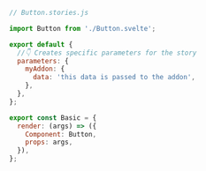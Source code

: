 ```js
// Button.stories.js

import Button from './Button.svelte';

export default {
  //👇 Creates specific parameters for the story
  parameters: {
    myAddon: {
      data: 'this data is passed to the addon',
    },
  },
};

export const Basic = {
  render: (args) => ({
    Component: Button,
    props: args,
  }),
};
```

